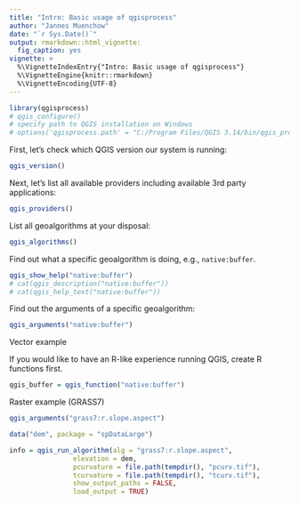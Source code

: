 ```yaml
---
title: "Intro: Basic usage of qgisprocess"
author: "Jannes Muenchow"
date: "`r Sys.Date()`"
output: rmarkdown::html_vignette:
  fig_caption: yes
vignette: >
  %\VignetteIndexEntry{"Intro: Basic usage of qgisprocess"}
  %\VignetteEngine{knitr::rmarkdown}
  %\VignetteEncoding{UTF-8}
---
```


```r
library(qgisprocess)
# qgis_configure()
# specify path to QGIS installation on Windows 
# options('qgisprocess.path' = "C:/Program Files/QGIS 3.14/bin/qgis_process-qgis.bat")
```

First, let's check which QGIS version our system is running:

```r
qgis_version()
```

Next, let's list all available providers including available 3rd party applications: 

```r
qgis_providers()
```

List all geoalgorithms at your disposal:

```r
qgis_algorithms()
```

Find out what a specific geoalgorithm is doing, e.g., `native:buffer`.

```r
qgis_show_help("native:buffer")
# cat(qgis_description("native:buffer"))
# cat(qgis_help_text("native:buffer"))
```

Find out the arguments of a specific geoalgorithm:

```r
qgis_arguments("native:buffer")
```


Vector example

If you would like to have an R-like experience running QGIS, create R functions first.

```r
qgis_buffer = qgis_function("native:buffer")
```


Raster example (GRASS7)

```r
qgis_arguments("grass7:r.slope.aspect")
```

```r
data("dem", package = "spDataLarge")

info = qgis_run_algorithm(alg = "grass7:r.slope.aspect",
                elevation = dem, 
                pcurvature = file.path(tempdir(), "pcurv.tif"),
                tcurvature = file.path(tempdir(), "tcurv.tif"),
                show_output_paths = FALSE,
                load_output = TRUE)

```

<!--
# raster example
## ----slope_aspect, eval = TRUE, messages = FALSE, cache = FALSE----------
params$elevation <- dem
params$pcurvature <- file.path(tempdir(), "pcurv.tif")
params$tcurvature <- file.path(tempdir(), "tcurv.tif")
out <- run_qgis(alg = "grass7:r.slope.aspect",
                params = params,
                load_output = TRUE,
                show_output_paths = FALSE)
class(out)
names(out)

## ----eval = FALSE--------------------------------------------------------
library("raster")
plot(stack(out))

-->
